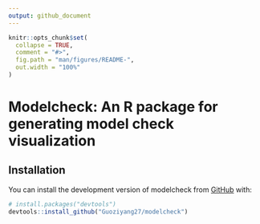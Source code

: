 ```yaml
---
output: github_document
---
```


<!-- README.md is generated from README.Rmd. Please edit that file -->

```r
knitr::opts_chunk$set(
  collapse = TRUE,
  comment = "#>",
  fig.path = "man/figures/README-",
  out.width = "100%"
)
```

# Modelcheck: An R package for generating model check visualization

<!-- badges: start -->
<!-- badges: end -->

## Installation

You can install the development version of modelcheck from [GitHub](https://github.com/) with:

``` r
# install.packages("devtools")
devtools::install_github("Guoziyang27/modelcheck")
```
